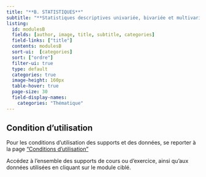 ```yaml
---
title: "**B. STATISTIQUES**"
subtitle: "**Statistiques descriptives univariée, bivariée et multivariée**"
listing:
  id: modulesB
  fields: [author, image, title, subtitle, categories]
  field-links: ["title"]
  contents: modulesB
  sort-ui:  [categories]
  sort: ["ordre"]
  filter-ui: true
  type: default
  categories: true
  image-height: 160px
  table-hover: true
  page-size: 30
  field-display-names:
    categories: "Thématique"
---
```


::: callout-important
## Condition d'utilisation

Pour les conditions d'utilisation des supports et des données, se reporter à la page ["Conditions d'utilisation"](conditions.qmd)
:::

Accédez à l'ensemble des supports de cours ou d'exercice, ainsi qu'aux données utilisées en cliquant sur le module ciblé.

::: {#modulesB}
:::
